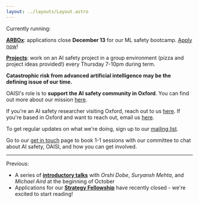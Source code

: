 ```yaml
---
layout: ../layouts/Layout.astro
---
```


<div class='calloutbox'>
Currently running:

[**ARBOx**](arbox): applications close **December 13** for our ML safety bootcamp. [Apply now](arbox)!

[**Projects**](projects): work on an AI safety project in a
  group environment (pizza and project ideas provided!) every Thursday 7-10pm during term.
</div>

**Catastrophic risk from advanced artificial intelligence may be the defining
issue of our time.**

OAISI's role is to **support the AI safety community in Oxford**. You can find
out more about our mission [here](about).

If you're an AI safety researcher visiting Oxford, reach out to us
[here](mailto:gracie@oaisi.org). If you're based in Oxford and want to
reach out, email us [here](mailto:gracie@oaisi.org).

To get regular updates on what we're doing, sign up to our
[mailing list](http://eepurl.com/i1scNU).

Go to our [get in touch](getintouch) page to book 1-1 sessions with our
committee to chat about AI safety, OAISI, and how you can get involved.

<hr/>

Previous:

- A series of [**introductory talks**](introtalks) with _Orshi Dobe_, _Suryansh Mehta_, and _Michael Aird_ at the beginning of October
- Applications for our [**Strategy Fellowship**](strategy) have recently
  closed - we're excited to start reading!
